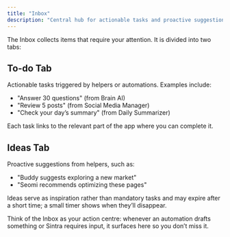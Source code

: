 ```yaml
---
title: "Inbox"
description: "Central hub for actionable tasks and proactive suggestions from helpers and automations."
---
```

The Inbox collects items that require your attention. It is divided into two tabs:

## To-do Tab

Actionable tasks triggered by helpers or automations. Examples include:
- "Answer 30 questions" (from Brain AI)
- "Review 5 posts" (from Social Media Manager)
- "Check your day’s summary" (from Daily Summarizer)

Each task links to the relevant part of the app where you can complete it.

## Ideas Tab

Proactive suggestions from helpers, such as:
- "Buddy suggests exploring a new market"
- "Seomi recommends optimizing these pages"

Ideas serve as inspiration rather than mandatory tasks and may expire after a short time; a small timer shows when they’ll disappear.

Think of the Inbox as your action centre: whenever an automation drafts something or Sintra requires input, it surfaces here so you don’t miss it.